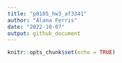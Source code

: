 ```yaml
---
title: "p8105_hw3_af3341"
author: "Alana Ferris"
date: "2022-10-07"
output: github_document
---
```


```r
knitr::opts_chunk$set(echo = TRUE)
```

